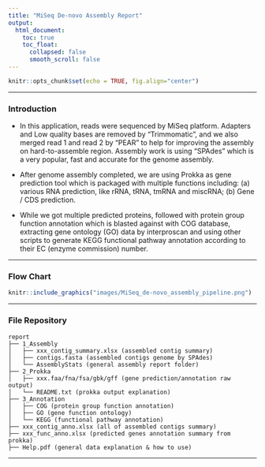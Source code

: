 ```yaml
---
title: "MiSeq De-novo Assembly Report"
output: 
  html_document:
    toc: true
    toc_float:
      collapsed: false
      smooth_scroll: false
---
```


```r
knitr::opts_chunk$set(echo = TRUE, fig.align="center")
```

***

### Introduction

- In this application, reads were sequenced by MiSeq platform. Adapters and Low quality bases are removed by "Trimmomatic", and we also merged read 1 and read 2 by "PEAR" to help for improving the assembly on hard-to-assemble region. Assembly work is using "SPAdes" which is a very popular, fast and accurate for the genome assembly.

- After genome assembly completed, we are using Prokka as gene prediction tool which is packaged with multiple functions including: (a) various RNA prediction, like rRNA, tRNA, tmRNA and miscRNA; (b) Gene / CDS prediction.

- While we got multiple predicted proteins, followed with protein group function annotation which is blasted against with COG database, extracting gene ontology (GO) data by interproscan and using other scripts to generate KEGG functional pathway annotation according to their EC (enzyme commission) number.

***

### Flow Chart

```r
knitr::include_graphics("images/MiSeq_de-novo_assembly_pipeline.png")
```

***

### File Repository 

```
report
├── 1_Assembly
│   ├── xxx_contig_summary.xlsx (assembled contig summary)
│   ├── contigs.fasta (assembled contigs genome by SPAdes)
│   └── AssemblyStats (general assembly report folder)
├── 2_Prokka
│   ├── xxx.faa/fna/fsa/gbk/gff (gene prediction/annotation raw output)
│   └── README.txt (prokka output explanation)
├── 3_Annotation
│   ├── COG (protein group function annotation)
│   ├── GO (gene function ontology)
│   └── KEGG (functional pathway annotation)
├── xxx_contig_anno.xlsx (all of assembled contigs summary)
├── xxx_func_anno.xlsx (predicted genes annotation summary from prokka)
├── Help.pdf (general data explanation & how to use)
```

***
